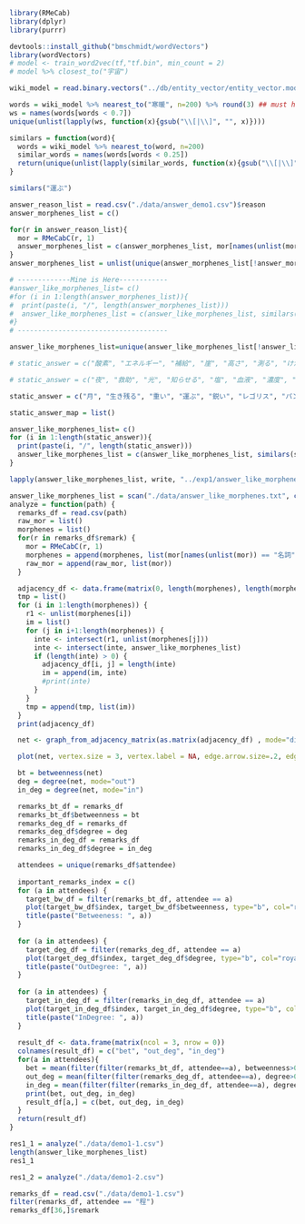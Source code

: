 ```r
library(RMeCab)
library(dplyr)
library(purrr)

devtools::install_github("bmschmidt/wordVectors")
library(wordVectors)
# model <- train_word2vec(tf,"tf.bin", min_count = 2)
# model %>% closest_to("宇宙")
```

```r
wiki_model = read.binary.vectors("../db/entity_vector/entity_vector.model.bin")
```

```r
words = wiki_model %>% nearest_to("寒暖", n=200) %>% round(3) ## must have 6GB memory
ws = names(words[words < 0.7])
unique(unlist(lapply(ws, function(x){gsub("\\[|\\]", "", x)})))
```

```r
similars = function(word){
  words = wiki_model %>% nearest_to(word, n=200)
  similar_words = names(words[words < 0.25])
  return(unique(unlist(lapply(similar_words, function(x){gsub("\\[|\\]", "", x)}))))
}
```

```r
similars("運ぶ")
```

```r
answer_reason_list = read.csv("./data/answer_demo1.csv")$reason
answer_morphenes_list = c()

for(r in answer_reason_list){
  mor = RMeCabC(r, 1)
  answer_morphenes_list = c(answer_morphenes_list, mor[names(unlist(mor)) == "名詞" | names(unlist(mor)) == "動詞" | names(unlist(mor)) == "形容詞"])
}
answer_morphenes_list = unlist(unique(answer_morphenes_list[!answer_morphenes_list %in% c("する", "こと", "ある")]))

# -------------Mine is Here------------
#answer_like_morphenes_list= c()
#for (i in 1:length(answer_morphenes_list)){
#  print(paste(i, "/", length(answer_morphenes_list)))
#  answer_like_morphenes_list = c(answer_like_morphenes_list, similars(answer_morphenes_list[i])) 
#}
# -------------------------------------

answer_like_morphenes_list=unique(answer_like_morphenes_list[!answer_like_morphenes_list %in% c("する", "こと", "ある", "の", "なる")])


```

```r
# static_answer = c("酸素", "エネルギー", "補給", "崖", "高さ", "測る", "けが人", "運ぶ", "太陽光", "遮断", "寒暖", "発射", "反動", "前進", "宇宙食", "かさばる", "生存", "必要", "現在地", "確かめる", "炭酸", "ガスボンベ", "推進力", "月面", "磁気", "母船", "救難信号", "宇宙服", "特殊孔", "ビタミン剤", "薬", "FM", "近距離")

# static_answer = c("夜", "救助", "光", "知らせる", "塩", "血液", "濃度", "脱水", "促進", "周辺", "地形", "捜索隊", "発見", "生存", "不可欠", "砂嵐", "守る", "動物", "捕まえる", "体力", "消耗", "町", "向かう", "太陽", "肌", "浴びる", "夜", "寒さ", "拳銃", "音", "動物", "射殺", "鏡", "遠距離", "届く", "信号", "広げる", "空", "目印", "喉", "乾く")

static_answer = c("月", "生き残る", "重い", "運ぶ", "鋭い", "レゴリス", "パンク", "ソリ", "酸素", "水", "大気", "息", "熱", "反射", "体温", "太陽光", "高音", "守る", "気温", "夜", "明るい", "地球", "光", "暗い", "移動", "極点", "連絡", "日光", "液体", "宇宙", "外傷", "治療", "治す", "持ち運び", "食料", "軽い", "磁場", "使えない", "基地", "探す", "捜す", "無線", "疎通", "通信", "維持する", "位置", "ルート", "方向", "地図", "崖", "クレーター", "登る", "重傷", "防ぐ", "結ぶ", "ボート", "引っ張る", "地形", "使い道", "遮る", "破れ", "有害", "守る", "土", "穴", "危険", "マッチ", "修繕", "パラシュート", "ナイロン", "ロープ", "地図", "送受信", "方位磁石", "磁石", "応急処置", "シグナルミラー", "鏡", "ライト", "ブランケット", "救命", "ボート")

static_answer_map = list()

answer_like_morphenes_list= c()
for (i in 1:length(static_answer)){
  print(paste(i, "/", length(static_answer)))
  answer_like_morphenes_list = c(answer_like_morphenes_list, similars(static_answer[i])) 
}

lapply(answer_like_morphenes_list, write, "../exp1/answer_like_morphenes.txt", append=T)
```

```r
answer_like_morphenes_list = scan("./data/answer_like_morphenes.txt", character(), quote = "")
analyze = function(path) {
  remarks_df = read.csv(path)
  raw_mor = list()
  morphenes = list()
  for(r in remarks_df$remark) {
    mor = RMeCabC(r, 1)
    morphenes = append(morphenes, list(mor[names(unlist(mor)) == "名詞" | names(unlist(mor)) == "動詞" | names(unlist(mor)) == "形容詞"])) 
    raw_mor = append(raw_mor, list(mor))
  }

  adjacency_df <- data.frame(matrix(0, length(morphenes), length(morphenes)))
  tmp = list()
  for (i in 1:length(morphenes)) {
    r1 <- unlist(morphenes[i]) 
    im = list()
    for (j in i+1:length(morphenes)) {
      inte <- intersect(r1, unlist(morphenes[j]))
      inte <- intersect(inte, answer_like_morphenes_list)
      if (length(inte) > 0) {
        adjacency_df[i, j] = length(inte)
        im = append(im, inte)
        #print(inte)
      }
    }
    tmp = append(tmp, list(im))
  }
  print(adjacency_df)

  net <- graph_from_adjacency_matrix(as.matrix(adjacency_df) , mode="directed")

  plot(net, vertex.size = 3, vertex.label = NA, edge.arrow.size=.2, edge.width=.4, edge.curved=.1) #1

  bt = betweenness(net)
  deg = degree(net, mode="out")
  in_deg = degree(net, mode="in")

  remarks_bt_df = remarks_df
  remarks_bt_df$betweenness = bt
  remarks_deg_df = remarks_df
  remarks_deg_df$degree = deg
  remarks_in_deg_df = remarks_df
  remarks_in_deg_df$degree = in_deg

  attendees = unique(remarks_df$attendee)
  
  important_remarks_index = c()
  for (a in attendees) {
    target_bw_df = filter(remarks_bt_df, attendee == a)
    plot(target_bw_df$index, target_bw_df$betweenness, type="b", col="royalblue3", pch=15, cex=2, lwd=2, lty=1)
    title(paste("Betweeness: ", a))
  }
  
  for (a in attendees) {
    target_deg_df = filter(remarks_deg_df, attendee == a)
    plot(target_deg_df$index, target_deg_df$degree, type="b", col="royalblue3", pch=15, cex=2, lwd=2, lty=1)
    title(paste("OutDegree: ", a))
  }
  
  for (a in attendees) {
    target_in_deg_df = filter(remarks_in_deg_df, attendee == a)
    plot(target_in_deg_df$index, target_in_deg_df$degree, type="b", col="royalblue3", pch=15, cex=2, lwd=2, lty=1)
    title(paste("InDegree: ", a))
  }
  
  result_df <- data.frame(matrix(ncol = 3, nrow = 0))
  colnames(result_df) = c("bet", "out_deg", "in_deg")
  for(a in attendees){
    bet = mean(filter(filter(remarks_bt_df, attendee==a), betweenness>0)$betweenness)
    out_deg = mean(filter(filter(remarks_deg_df, attendee==a), degree>0)$degree)
    in_deg = mean(filter(filter(remarks_in_deg_df, attendee==a), degree>0)$degree)
    print(bet, out_deg, in_deg)
    result_df[a,] = c(bet, out_deg, in_deg)
  }
  return(result_df)
}
```

```r
res1_1 = analyze("./data/demo1-1.csv")
length(answer_like_morphenes_list)
res1_1
```
```r
res1_2 = analyze("./data/demo1-2.csv")
```



```r
remarks_df = read.csv("./data/demo1-1.csv")
filter(remarks_df, attendee == "程")
remarks_df[36,]$remark
```

